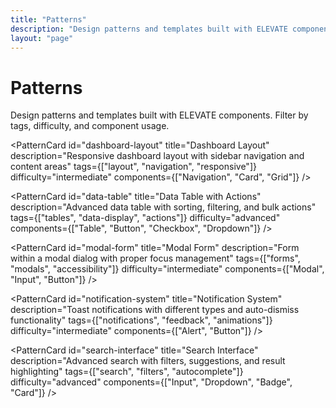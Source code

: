 ```yaml
---
title: "Patterns"
description: "Design patterns and templates built with ELEVATE components. Filter by tags, difficulty, and component usage."
layout: "page"
---
```


# Patterns

Design patterns and templates built with ELEVATE components. Filter by tags, difficulty, and component usage.

<PatternFilters />

<PatternGrid>
  <PatternCard 
    id="login-form"
    title="Login Form"
    description="Complete login form with validation, error handling, and accessibility features"
    tags={["forms", "authentication", "validation"]}
    difficulty="beginner"
    components={["Input", "Button", "Checkbox"]}
  />

  <PatternCard 
    id="dashboard-layout"
    title="Dashboard Layout"
    description="Responsive dashboard layout with sidebar navigation and content areas"
    tags={["layout", "navigation", "responsive"]}
    difficulty="intermediate"
    components={["Navigation", "Card", "Grid"]}
  />

  <PatternCard 
    id="data-table"
    title="Data Table with Actions"
    description="Advanced data table with sorting, filtering, and bulk actions"
    tags={["tables", "data-display", "actions"]}
    difficulty="advanced"
    components={["Table", "Button", "Checkbox", "Dropdown"]}
  />

  <PatternCard 
    id="modal-form"
    title="Modal Form"
    description="Form within a modal dialog with proper focus management"
    tags={["forms", "modals", "accessibility"]}
    difficulty="intermediate"
    components={["Modal", "Input", "Button"]}
  />

  <PatternCard 
    id="notification-system"
    title="Notification System"
    description="Toast notifications with different types and auto-dismiss functionality"
    tags={["notifications", "feedback", "animations"]}
    difficulty="intermediate"
    components={["Alert", "Button"]}
  />

  <PatternCard 
    id="search-interface"
    title="Search Interface"
    description="Advanced search with filters, suggestions, and result highlighting"
    tags={["search", "filters", "autocomplete"]}
    difficulty="advanced"
    components={["Input", "Dropdown", "Badge", "Card"]}
  />
</PatternGrid>
